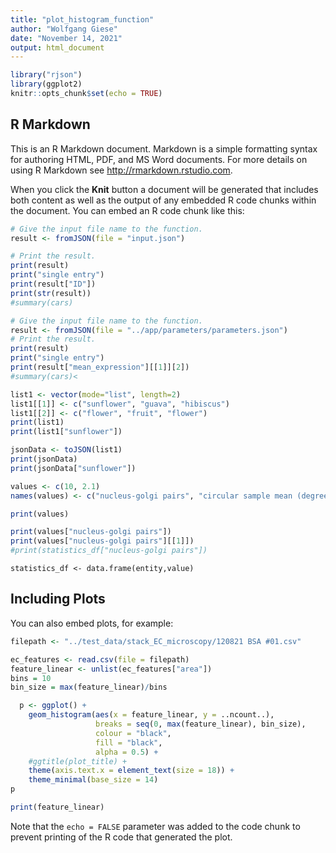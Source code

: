 ```yaml
---
title: "plot_histogram_function"
author: "Wolfgang Giese"
date: "November 14, 2021"
output: html_document
---
```


```r
library("rjson")
library(ggplot2)
knitr::opts_chunk$set(echo = TRUE)
```

## R Markdown

This is an R Markdown document. Markdown is a simple formatting syntax for authoring HTML, PDF, and MS Word documents. For more details on using R Markdown see <http://rmarkdown.rstudio.com>.

When you click the **Knit** button a document will be generated that includes both content as well as the output of any embedded R code chunks within the document. You can embed an R code chunk like this:

```r
# Give the input file name to the function.
result <- fromJSON(file = "input.json")

# Print the result.
print(result)
print("single entry")
print(result["ID"])
print(str(result))
#summary(cars)
```


```r
# Give the input file name to the function.
result <- fromJSON(file = "../app/parameters/parameters.json")
# Print the result.
print(result)
print("single entry")
print(result["mean_expression"][[1]][2])
#summary(cars)<
```

```r
list1 <- vector(mode="list", length=2)
list1[[1]] <- c("sunflower", "guava", "hibiscus")
list1[[2]] <- c("flower", "fruit", "flower")
print(list1)
print(list1["sunflower"])

jsonData <- toJSON(list1)
print(jsonData)
print(jsonData["sunflower"])
```


```r

values <- c(10, 2.1)
names(values) <- c("nucleus-golgi pairs", "circular sample mean (degree)")

print(values)

print(values["nucleus-golgi pairs"])
print(values["nucleus-golgi pairs"][[1]])
#print(statistics_df["nucleus-golgi pairs"])
```


    
    statistics_df <- data.frame(entity,value)
## Including Plots

You can also embed plots, for example:

```r

filepath <- "../test_data/stack_EC_microscopy/120821 BSA #01.csv"

ec_features <- read.csv(file = filepath)
feature_linear <- unlist(ec_features["area"])
bins = 10
bin_size = max(feature_linear)/bins

  p <- ggplot() +
    geom_histogram(aes(x = feature_linear, y = ..ncount..),
                   breaks = seq(0, max(feature_linear), bin_size),
                   colour = "black",
                   fill = "black",
                   alpha = 0.5) +
    #ggtitle(plot_title) +
    theme(axis.text.x = element_text(size = 18)) +
    theme_minimal(base_size = 14)
p
```

```r

print(feature_linear) 

```

Note that the `echo = FALSE` parameter was added to the code chunk to prevent printing of the R code that generated the plot.
